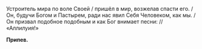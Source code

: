 Устроитель мира по воле Своей / пришёл в мир, возжелав спасти его. / Он, будучи Богом и Пастырем, ради нас явил Себя Человеком, как мы. / Он призвал подобное подобным и как Бог внимает песни: // «Аллилуия!»

**Припев.**
